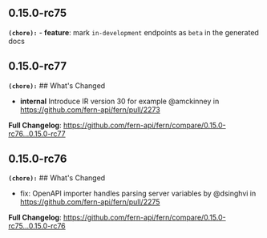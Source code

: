 ## 0.15.0-rc75
**`(chore):`** - **feature**: mark `in-development` endpoints as `beta` in the generated docs

## 0.15.0-rc77
**`(chore):`** ## What's Changed
* **internal** Introduce IR version 30 for example @amckinney in https://github.com/fern-api/fern/pull/2273


**Full Changelog**: https://github.com/fern-api/fern/compare/0.15.0-rc76...0.15.0-rc77

## 0.15.0-rc76
**`(chore):`** ## What's Changed
* fix: OpenAPI importer handles parsing server variables by @dsinghvi in https://github.com/fern-api/fern/pull/2275


**Full Changelog**: https://github.com/fern-api/fern/compare/0.15.0-rc75...0.15.0-rc76

